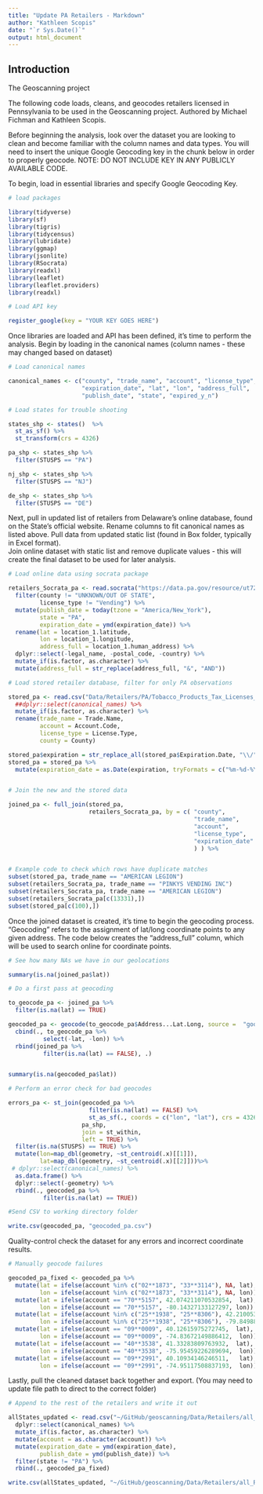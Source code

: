 ---
title: "Update PA Retailers - Markdown"
author: "Kathleen Scopis"
date: "`r Sys.Date()`"
output: html_document
---

## Introduction
The Geoscanning project 

The following code loads, cleans, and geocodes retailers licensed in Pennsylvania to be used in the Geoscanning project.
Authored by Michael Fichman and Kathleen Scopis.

Before beginning the analysis, look over the dataset you are looking to clean and become familiar with the column names and data types.  You will need to insert the unique Google Geocoding key in the chunk below in order to properly geocode.  NOTE: DO NOT INCLUDE KEY IN ANY PUBLICLY AVAILABLE CODE.

To begin, load in essential libraries and specify Google Geocoding Key.

``` {r}

# load packages

library(tidyverse)
library(sf)
library(tigris)
library(tidycensus)
library(lubridate)
library(ggmap)
library(jsonlite)
library(RSocrata)
library(readxl)
library(leaflet)
library(leaflet.providers)
library(readxl)

# Load API key

register_google(key = "YOUR KEY GOES HERE")

```

Once libraries are loaded and API has been defined, it's time to perform the analysis.
Begin by loading in the canonical names (column names - these may changed based on dataset)

``` {r}
# Load canonical names

canonical_names <- c("county", "trade_name", "account", "license_type",
                     "expiration_date", "lat", "lon", "address_full",
                     "publish_date", "state", "expired_y_n")

# Load states for trouble shooting

states_shp <- states()  %>%
  st_as_sf() %>%
  st_transform(crs = 4326)

pa_shp <- states_shp %>%
  filter(STUSPS == "PA")

nj_shp <- states_shp %>%
  filter(STUSPS == "NJ")

de_shp <- states_shp %>%
  filter(STUSPS == "DE")

```

Next, pull in updated list of retailers from Delaware's online database, found on the State's official website.  Rename columns to fit canonical names as listed above.
Pull data from updated static list (found in Box folder, typically in Excel format).  
Join online dataset with static list and remove duplicate values - this will create the final dataset to be used for later analysis.

``` {r}

# Load online data using socrata package

retailers_Socrata_pa <- read.socrata("https://data.pa.gov/resource/ut72-sft8.json") %>%
  filter(county != "UNKNOWN/OUT OF STATE",
         license_type != "Vending") %>%
  mutate(publish_date = today(tzone = "America/New_York"),
         state = "PA",
         expiration_date = ymd(expiration_date)) %>%
  rename(lat = location_1.latitude,
         lon = location_1.longitude,
         address_full = location_1.human_address) %>%
  dplyr::select(-legal_name, -postal_code, -country) %>%
  mutate_if(is.factor, as.character) %>%
  mutate(address_full = str_replace(address_full, "&", "AND"))

# Load stored retailer database, filter for only PA observations

stored_pa <- read.csv("Data/Retailers/PA/Tobacco_Products_Tax_Licenses_Current_Monthly_County_Revenue.csv") %>%
  ##dplyr::select(canonical_names) %>%
  mutate_if(is.factor, as.character) %>%
  rename(trade_name = Trade.Name,
         account = Account.Code,
         license_type = License.Type,
         county = County)

stored_pa$expiration = str_replace_all(stored_pa$Expiration.Date, "\\/", "-")
stored_pa = stored_pa %>% 
  mutate(expiration_date = as.Date(expiration, tryFormats = c("%m-%d-%Y", "%Y-%m-%d")))


# Join the new and the stored data

joined_pa <- full_join(stored_pa, 
                       retailers_Socrata_pa, by = c( "county",
                                                     "trade_name",
                                                     "account",
                                                     "license_type", 
                                                     "expiration_date"
                                                     ) ) %>%


# Example code to check which rows have duplicate matches
subset(stored_pa, trade_name == "AMERICAN LEGION")
subset(retailers_Socrata_pa, trade_name == "PINKYS VENDING INC")
subset(retailers_Socrata_pa, trade_name == "AMERICAN LEGION")
subset(retailers_Socrata_pa[c(13331),])
subset(stored_pa[c(100),])

```

Once the joined dataset is created, it's time to begin the geocoding process.  "Geocoding" refers to the assignment of lat/long coordinate points to any given address.  The code below creates the "address_full" column, which will be used to search online for coordinate points.

``` {r}

# See how many NAs we have in our geolocations

summary(is.na(joined_pa$lat))

# Do a first pass at geocoding

to_geocode_pa <- joined_pa %>%
  filter(is.na(lat) == TRUE)

geocoded_pa <- geocode(to_geocode_pa$Address...Lat.Long, source =  "google") %>%
  cbind(., to_geocode_pa %>%
          select(-lat, -lon)) %>%
  rbind(joined_pa %>%
          filter(is.na(lat) == FALSE), .)


summary(is.na(geocoded_pa$lat))

# Perform an error check for bad geocodes

errors_pa <- st_join(geocoded_pa %>% 
                       filter(is.na(lat) == FALSE) %>% 
                       st_as_sf(., coords = c("lon", "lat"), crs = 4326), 
                     pa_shp, 
                     join = st_within, 
                     left = TRUE) %>%
  filter(is.na(STUSPS) == TRUE) %>%
  mutate(lon=map_dbl(geometry, ~st_centroid(.x)[[1]]),
         lat=map_dbl(geometry, ~st_centroid(.x)[[2]]))%>%
 # dplyr::select(canonical_names) %>%
  as.data.frame() %>%
  dplyr::select(-geometry) %>%
  rbind(., geocoded_pa %>%
          filter(is.na(lat) == TRUE))

#Send CSV to working directory folder

write.csv(geocoded_pa, "geocoded_pa.csv")

```

Quality-control check the dataset for any errors and incorrect coordinate results.

```{r}
# Manually geocode failures

geocoded_pa_fixed <- geocoded_pa %>%
  mutate(lat = ifelse(account %in% c("02**1873", "33**3114"), NA, lat),
         lon = ifelse(account %in% c("02**1873", "33**3114"), NA, lon)) %>%
  mutate(lat = ifelse(account == "70**5157", 42.074211070532854,  lat),
         lon = ifelse(account == "70**5157", -80.14327133127297, lon)) %>%
  mutate(lat = ifelse(account %in% c("25**1938", "25**8306"), 42.210053022150504,   lat),
         lon = ifelse(account %in% c("25**1938", "25**8306"), -79.84988587711423, lon)) %>%
  mutate(lat = ifelse(account == "09**0009", 40.12615975272745,  lat),
         lon = ifelse(account == "09**0009", -74.83672149886412,  lon)) %>%
  mutate(lat = ifelse(account == "40**3538", 41.33283809763932,  lat),
         lon = ifelse(account == "40**3538", -75.95459226289694,  lon)) %>%
  mutate(lat = ifelse(account == "09**2991", 40.10934146246511,   lat),
         lon = ifelse(account == "09**2991", -74.95117508837193,  lon))

```

Lastly, pull the cleaned dataset back together and export.  (You may need to update file path to direct to the correct folder)

``` {r}
# Append to the rest of the retailers and write it out

allStates_updated <- read.csv("~/GitHub/geoscanning/Data/Retailers/all_Retailers_5_20_21.csv") %>%
  dplyr::select(canonical_names) %>%
  mutate_if(is.factor, as.character) %>%
  mutate(account = as.character(account)) %>%
  mutate(expiration_date = ymd(expiration_date),
         publish_date = ymd(publish_date)) %>%
  filter(state != "PA") %>%
  rbind(., geocoded_pa_fixed)

write.csv(allStates_updated, "~/GitHub/geoscanning/Data/Retailers/all_Retailers_5_26_21.csv")
```
